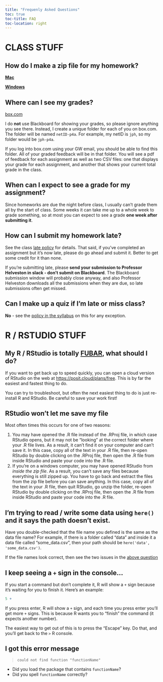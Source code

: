 ```yaml
---
title: "Frequenly Asked Questions"
toc: true
toc-title: FAQ
toc-location: right
---
```


# CLASS STUFF

## How do I make a zip file for my homework?

[**Mac**](https://www.youtube.com/watch?v=62tw3wZvQxs&t=23s)

[**Windows**](https://youtu.be/E5qBvtxmBC4?si=Rekeo5C4RHTQd87G&t=30)

## Where can I see my grades?

[box.com](https://box.com/)

I do **not** use Blackboard for showing your grades, so please ignore anything you see there. Instead, I create a unique folder for each of you on box.com. The folder will be named `netID-p4a`. For example, my netID is `jph`, so my folder would be `jph-p4a`. 

If you log into box.com using your GW email, you should be able to find this folder. All of your graded feedback will be in that folder. You will see a pdf of feedback for each assignment as well as two CSV files: one that displays your grade for each assignment, and another that shows your current total grade in the class.

## When can I expect to see a grade for my assignment?

Since homeworks are due the night before class, I usually can't grade them all by the start of class. Some weeks it can take me up to a whole week to grade something, so at most you can expect to see a grade **one week after submitting it**.

## How can I submit my homework late?

See the class [late policy](/syllabus.html#late-policy) for details. That said, if you've completed an assignment but it's now late, please do go ahead and submit it. Better to get some credit for it than none.

If you're submitting late, please **send your submission to Professor Helveston in slack - don't submit on Blackboard**. The Blackboard submission window will probably close anyway, and also Professor Helveston downloads all the submissions when they are due, so late submissions often get missed.

## Can I make up a quiz if I'm late or miss class?

**No** - see the [policy in the syllabus](syllabus.html#quizzes) on this for any exception.

# R / RSTUDIO STUFF

## My R / RStudio is totally [FUBAR](https://en.wikipedia.org/wiki/List_of_military_slang_terms#FUBAR), what should I do? 

If you want to get back up to speed quickly, you can open a cloud version of RStudio on the web at [https://posit.cloud/plans/free](https://posit.cloud/plans/free). This is by far the easiest and fastest thing to do. 

You can try to troubleshoot, but often the next easiest thing to do is just re-install R and RStudio. Be careful to save your work first!

## RStudio won't let me save my file

Most often times this occurs for one of two reasons:

1. You may have opened the .R file instead of the .RProj file, in which case RStudio opens, but it may not be "looking" at the correct folder where your .R file lives. As a result, it can't find it on your computer and can't save it. In this case, copy all of the text in your .R file, then re-open RStudio by double clicking on the .RProj file, then open the .R file from inside RStudio and paste your code into the .R file.
2. If you're on a windows computer, you may have opened RStudio from _inside the zip file_. As a result, you can't save any files because everything is still zipped up. You have to go back and extract the files from the zip file before you can save anything. In this case, copy all of the text in your .R file, then quit RStudio, go unzip the folder, re-open RStudio by double clicking on the .RProj file, then open the .R file from inside RStudio and paste your code into the .R file.

## I'm trying to read / write some data using `here()` and it says the path doesn't exist.

Have you double-checked that the file name you defined is the same as the data file name? For example, if there is a folder called "data" and inside it a data file called "some_data.csv", then your path should be `here('data', 'some_data.csv')`.

If the file names look correct, then see the two issues in the [above question](#rstudio-wont-let-me-save-my-file)

## I keep seeing a `+` sign in the console...

If you start a command but don't complete it, R will show a `+` sign because it's waiting for you to finish it. Here's an example:

```r
5 +
```

If you press enter, R will show a `+` sign, and each time you press enter you'll get more `+` signs. This is because R wants you to "finish" the command (it expects another number).

The easiest way to get out of this is to press the "Escape" key. Do that, and you'll get back to the `>` R console.


## I got this error message

> `could not find function "functionName"`

- Did you load the package that contains `functionName`?
- Did you spell `functionName` correctly?
